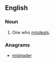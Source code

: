 ==English==

===Noun===
{{en-noun}}

# One who [[misdeal]]s.

===Anagrams===
* [[misleader#English|misleader]]